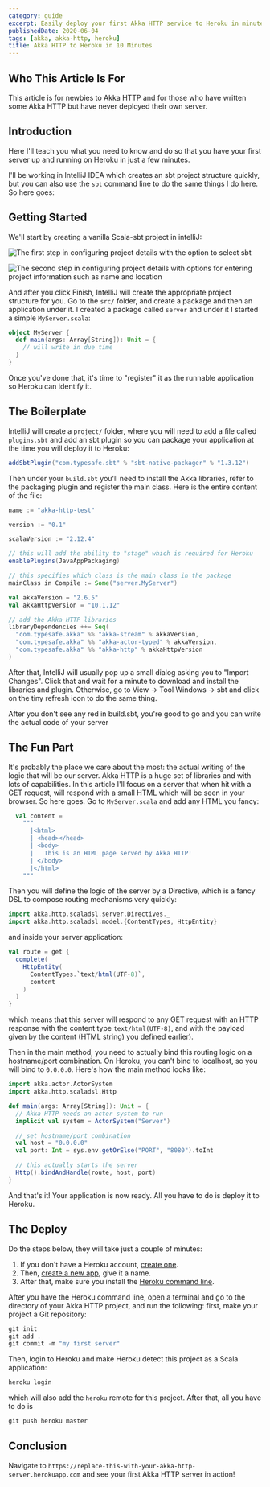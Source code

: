 ```yaml
---
category: guide
excerpt: Easily deploy your first Akka HTTP service to Heroku in minutes
publishedDate: 2020-06-04
tags: [akka, akka-http, heroku]
title: Akka HTTP to Heroku in 10 Minutes
---
```


## Who This Article Is For

This article is for newbies to Akka HTTP and for those who have written some Akka HTTP but have never deployed their own server.

## Introduction

Here I'll teach you what you need to know and do so that you have your first server up and running on Heroku in just a few minutes.

I'll be working in IntelliJ IDEA which creates an sbt project structure quickly, but you can also use the `sbt` command line to do the same things I do here. So here goes:

## Getting Started

We'll start by creating a vanilla Scala-sbt project in intelliJ:

![The first step in configuring project details with the option to select sbt](images/project-setup-1.png)

![The second step in configuring project details with options for entering project information such as name and location](images/project-setup-2.png)

And after you click Finish, IntelliJ will create the appropriate project structure for you. Go to the `src/` folder, and create a package and then an application under it. I created a package called `server` and under it I started a simple `MyServer.scala`:

```scala
object MyServer {
  def main(args: Array[String]): Unit = {
    // will write in due time
  }
}
```

Once you've done that, it's time to "register" it as the runnable application so Heroku can identify it.

## The Boilerplate

IntelliJ will create a `project/` folder, where you will need to add a file called `plugins.sbt` and add an sbt plugin so you can package your application at the time you will deploy it to Heroku:

```scala
addSbtPlugin("com.typesafe.sbt" % "sbt-native-packager" % "1.3.12")
```

Then under your `build.sbt` you'll need to install the Akka libraries, refer to the packaging plugin and register the main class. Here is the entire content of the file:

```scala
name := "akka-http-test"

version := "0.1"

scalaVersion := "2.12.4"

// this will add the ability to "stage" which is required for Heroku
enablePlugins(JavaAppPackaging)

// this specifies which class is the main class in the package
mainClass in Compile := Some("server.MyServer")

val akkaVersion = "2.6.5"
val akkaHttpVersion = "10.1.12"

// add the Akka HTTP libraries
libraryDependencies ++= Seq(
  "com.typesafe.akka" %% "akka-stream" % akkaVersion,
  "com.typesafe.akka" %% "akka-actor-typed" % akkaVersion,
  "com.typesafe.akka" %% "akka-http" % akkaHttpVersion
)
```

After that, IntelliJ will usually pop up a small dialog asking you to "Import Changes". Click that and wait for a minute to download and install the libraries and plugin. Otherwise, go to View -> Tool Windows -> sbt and click on the tiny refresh icon to do the same thing.

After you don't see any red in build.sbt, you're good to go and you can write the actual code of your server

## The Fun Part

It's probably the place we care about the most: the actual writing of the logic that will be our server. Akka HTTP is a huge set of libraries and with lots of capabilities. In this article I'll focus on a server that when hit with a GET request, will respond with a small HTML which will be seen in your browser. So here goes. Go to `MyServer.scala` and add any HTML you fancy:

```scala
  val content =
    """
      |<html>
      | <head></head>
      | <body>
      |   This is an HTML page served by Akka HTTP!
      | </body>
      |</html>
    """
```

Then you will define the logic of the server by a Directive, which is a fancy DSL to compose routing mechanisms very quickly:

```scala
import akka.http.scaladsl.server.Directives._
import akka.http.scaladsl.model.{ContentTypes, HttpEntity}
```

and inside your server application:

```scala
val route = get {
  complete(
    HttpEntity(
      ContentTypes.`text/html(UTF-8)`,
      content
    )
  )
}
```

which means that this server will respond to any GET request with an HTTP response with the content type `text/html(UTF-8)`, and with the payload given by the content (HTML string) you defined earlier).

Then in the main method, you need to actually bind this routing logic on a hostname/port combination. On Heroku, you can't bind to localhost, so you will bind to `0.0.0.0`. Here's how the main method looks like:

```scala
import akka.actor.ActorSystem
import akka.http.scaladsl.Http

def main(args: Array[String]): Unit = {
  // Akka HTTP needs an actor system to run
  implicit val system = ActorSystem("Server")

  // set hostname/port combination
  val host = "0.0.0.0"
  val port: Int = sys.env.getOrElse("PORT", "8080").toInt

  // this actually starts the server
  Http().bindAndHandle(route, host, port)
}
```

And that's it! Your application is now ready. All you have to do is deploy it to Heroku.

## The Deploy

Do the steps below, they will take just a couple of minutes:

1. If you don't have a Heroku account, [create one](https://signup.heroku.com).
1. Then, [create a new app](https://dashboard.heroku.com/new-app), give it a name.
1. After that, make sure you install the [Heroku command line](https://devcenter.heroku.com/articles/heroku-cli#download-and-install).

After you have the Heroku command line, open a terminal and go to the directory of your Akka HTTP project, and run the following: first, make your project a Git repository:

```scala
git init
git add .
git commit -m "my first server"
```

Then, login to Heroku and make Heroku detect this project as a Scala application:

```scala
heroku login
```

which will also add the `heroku` remote for this project. After that, all you have to do is

```scala
git push heroku master
```

## Conclusion

Navigate to `https://replace-this-with-your-akka-http-server.herokuapp.com` and see your first Akka HTTP server in action!
